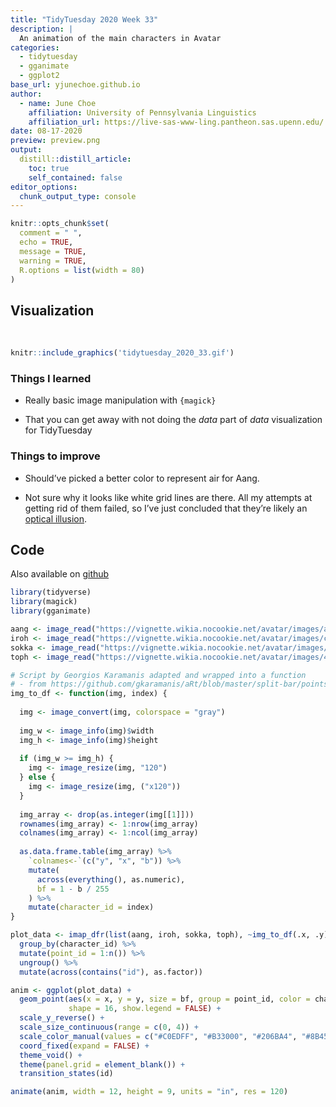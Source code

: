 ```yaml
---
title: "TidyTuesday 2020 Week 33"
description: |
  An animation of the main characters in Avatar
categories:
  - tidytuesday
  - gganimate
  - ggplot2
base_url: yjunechoe.github.io
author:
  - name: June Choe
    affiliation: University of Pennsylvania Linguistics
    affiliation_url: https://live-sas-www-ling.pantheon.sas.upenn.edu/
date: 08-17-2020
preview: preview.png
output:
  distill::distill_article:
    toc: true
    self_contained: false
editor_options: 
  chunk_output_type: console
---
```


```r
knitr::opts_chunk$set(
  comment = " ",
  echo = TRUE,
  message = TRUE,
  warning = TRUE,
  R.options = list(width = 80)
)
```

## Visualization

&nbsp;

```r
knitr::include_graphics('tidytuesday_2020_33.gif')
```

### Things I learned

- Really basic image manipulation with `{magick}`

- That you can get away with not doing the _data_ part of _data_ visualization for TidyTuesday

### Things to improve

- Should've picked a better color to represent <span class="sc">air</span> for Aang.

- Not sure why it looks like white grid lines are there. All my attempts at getting rid of them failed, so I've just concluded that they're likely an [optical illusion](https://en.wikipedia.org/wiki/Grid_illusion#:~:text=The%20Hermann%20grid%20illusion%20is,looking%20directly%20at%20an%20intersection.).

## Code

Also available on [github](https://github.com/yjunechoe/tidytuesday/blob/master/Scripts/tidytuesday_2020_33.R)

```r
library(tidyverse)
library(magick)
library(gganimate)

aang <- image_read("https://vignette.wikia.nocookie.net/avatar/images/a/ae/Aang_at_Jasmine_Dragon.png")
iroh <- image_read("https://vignette.wikia.nocookie.net/avatar/images/c/c1/Iroh_smiling.png")
sokka <- image_read("https://vignette.wikia.nocookie.net/avatar/images/c/cc/Sokka.png")
toph <- image_read("https://vignette.wikia.nocookie.net/avatar/images/4/46/Toph_Beifong.png")

# Script by Georgios Karamanis adapted and wrapped into a function
# - from https://github.com/gkaramanis/aRt/blob/master/split-bar/points-portraits.R
img_to_df <- function(img, index) {
  
  img <- image_convert(img, colorspace = "gray")
  
  img_w <- image_info(img)$width
  img_h <- image_info(img)$height
  
  if (img_w >= img_h) {
    img <- image_resize(img, "120")
  } else {
    img <- image_resize(img, ("x120"))
  }
  
  img_array <- drop(as.integer(img[[1]]))
  rownames(img_array) <- 1:nrow(img_array)
  colnames(img_array) <- 1:ncol(img_array)
  
  as.data.frame.table(img_array) %>% 
    `colnames<-`(c("y", "x", "b")) %>% 
    mutate(
      across(everything(), as.numeric),
      bf = 1 - b / 255
    ) %>% 
    mutate(character_id = index)
}

plot_data <- imap_dfr(list(aang, iroh, sokka, toph), ~img_to_df(.x, .y)) %>% 
  group_by(character_id) %>% 
  mutate(point_id = 1:n()) %>% 
  ungroup() %>% 
  mutate(across(contains("id"), as.factor))

anim <- ggplot(plot_data) +
  geom_point(aes(x = x, y = y, size = bf, group = point_id, color = character_id),
             shape = 16, show.legend = FALSE) +
  scale_y_reverse() +
  scale_size_continuous(range = c(0, 4)) +
  scale_color_manual(values = c("#C0EDFF", "#B33000", "#206BA4", "#8B4513")) +
  coord_fixed(expand = FALSE) +
  theme_void() +
  theme(panel.grid = element_blank()) +
  transition_states(id)

animate(anim, width = 12, height = 9, units = "in", res = 120)
```

